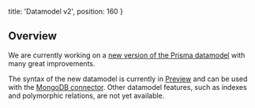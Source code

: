 
  title: 'Datamodel v2',
  position: 160
}

## Overview

<Info>

We are currently working on a [new version of the Prisma datamodel](https://github.com/prisma/prisma/issues/3408) with many great improvements.

The syntax of the new datamodel is currently in [Preview](oje2#preview-vs-final) and can be used with the [MongoDB connector](b6o5). Other datamodel features, such as indexes and polymorphic relations, are not yet available.

</Info>
